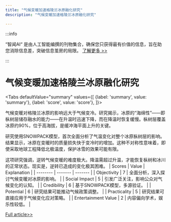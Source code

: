 ```yaml
---
title: "气候变暖加速格陵兰冰原融化研究"
description: "气候变暖加速格陵兰冰原融化研究"

---
```



:::info

“智闻AI“ 是由人工智能编撰的刊物集合，确保您只获得最有价值的信息，旨在助您消除信息差，突破信息茧房的局限。  [了解更多 >>](/)

:::

# 气候变暖加速格陵兰冰原融化研究


<Tabs
	defaultValue="summary"
	values={[
	{label: 'summary', value: 'summary'},
	{label: 'score', value: 'score'},
]}>
<TabItem value="summary">


气候变暖对格陵兰冰原的影响远大于气候变冷。研究揭示，冰原的“海绵性”——即枞树层储存融水的能力——在升温时迅速下降，而在降温时恢复缓慢。枞树层覆盖冰原约90%，位于高海拔，是缓冲海平面上升的关键。

研究使用SNOWPACK模型，首次全面分析了气温变化对整个冰原枞树层的影响。结果显示，冰原在变暖时的质量损失快于变冷时的增加。这种不对称性意味着，即使采取地球工程降低北极温度，保护冰雪的效果可能有限。

这项研究强调，逆转气候变暖的难度极大。降温需超过升温，才能恢复枞树和冰川的正常状态。现实是，逆转已造成的变化极其困难。
</TabItem>
<TabItem value="score">
	| Scores     | Value   | Explanation |
	| -------- | ------- | ------- |
	| Objectivity  | 7    | 全面分析，深入探讨气候变暖对冰原的影响。    |
	| Social Impact | 5     | 引发广泛关注，影响公众对气候变化的认知。    |
	| Credibility    | 6    | 基于SNOWPACK模型，多源验证。    |
	| Potential    | 6    | 研究结果可能推动气候政策调整。    |
	| Practicality    | 5    | 研究结果可直接应用于气候变化应对策略。    |
	| Entertainment Value    | 2    | 内容偏向学术，娱乐性较低。    |
</TabItem>
</Tabs>

[Full article>>](https://www.cnbeta.com.tw/articles/science/1440834.htm)
